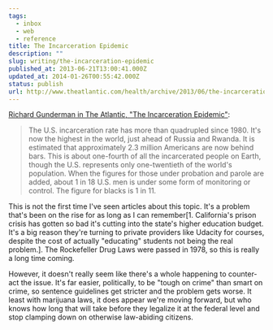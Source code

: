 ```yaml
---
tags:
  - inbox
  - web
  - reference
title: The Incarceration Epidemic
description: ""
slug: writing/the-incarceration-epidemic
published_at: 2013-06-21T13:00:41.000Z
updated_at: 2014-01-26T00:55:42.000Z
status: publish
url: http://www.theatlantic.com/health/archive/2013/06/the-incarceration-epidemic/277056/
---
```

[Richard Gunderman in The Atlantic, "The Incarceration Epidemic"](http://www.theatlantic.com/health/archive/2013/06/the-incarceration-epidemic/277056/):

> The U.S. incarceration rate has more than quadrupled since 1980. It's now the highest in the world, just ahead of Russia and Rwanda. It is estimated that approximately 2.3 million Americans are now behind bars. This is about one-fourth of all the incarcerated people on Earth, though the U.S. represents only one-twentieth of the world's population. When the figures for those under probation and parole are added, about 1 in 18 U.S. men is under some form of monitoring or control. The figure for blacks is 1 in 11.

This is not the first time I've seen articles about this topic. It's a problem that's been on the rise for as long as I can remember\[1. California's prison crisis has gotten so bad it's cutting into the state's higher education budget. It's a big reason they're turning to private providers like Udacity for courses, despite the cost of actually "educating" students not being the real problem.]. The Rockefeller Drug Laws were passed in 1978, so this is really a long time coming.

However, it doesn't really seem like there's a whole happening to counter-act the issue. It's far easier, politically, to be "tough on crime" than smart on crime, so sentence guidelines get stricter and the problem gets worse. It least with marijuana laws, it does appear we're moving forward, but who knows how long that will take before they legalize it at the federal level and stop clamping down on otherwise law-abiding citizens.
